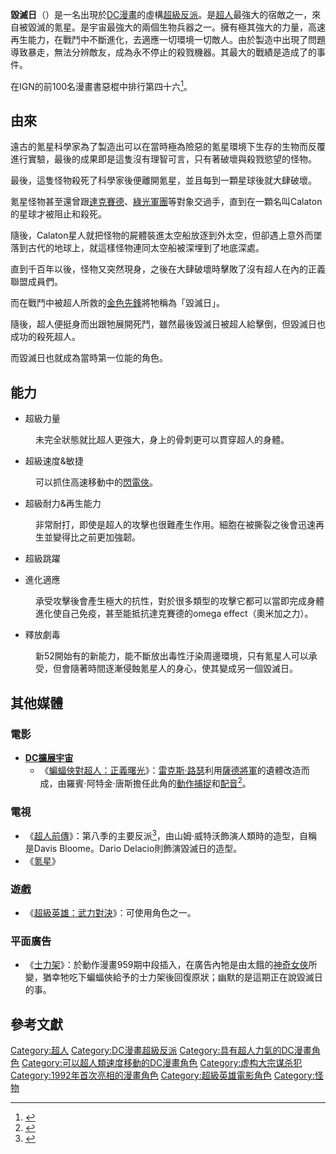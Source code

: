 
{{noteTA
|G1=美國漫畫
|T=zh-hk:末日 (DC漫畫);zh-tw:毀滅日 (DC漫畫);
|1=zh-hk:末日;zh-tw:毀滅日;
}}
{{Infobox comics character
|image= [[File:Doomsday_(DC_Comics)-.png|File:Doomsday (DC Comics)-.png]]
|caption = 
|character_name = 毀滅日
|publisher = [[DC漫畫|DC漫畫]]
|debut =《Superman: The Man of Steel》#17（1992年11月）
|creators = Dan Jurgens<br />Brett Breeding<br />Jerry Ordway<br />Louise Simonson<br />Roger Stern
| homeworld = [[氪星|氪星]]
|affiliations = [[超級惡棍秘密協會|超級惡棍秘密協會]]
|aliases = The One Who Killed Superman<br />The Destroyer<ref>''Superman/Doomsday: Hunter/prey''</ref>
|powers = 超級速度<br />超級力量<br />超級敏捷<br />超級耐力<br />再生能力<br />進化適應<br />無生理需求<br />釋放劇毒
}}

'''毀滅日'''（{{lang-en|'''Doomsday'''}}）是一名出現於[[DC漫畫|DC漫畫]]的虛構[[超級反派|超級反派]]。是[[超人|超人]]最強大的宿敵之一，來自被毀滅的氪星。是宇宙最強大的兩個生物兵器之一。擁有極其強大的力量，高速再生能力，在戰鬥中不斷進化，去適應一切環境一切敵人。由於製造中出現了問題導致暴走，無法分辨敵友，成為永不停止的殺戮機器。其最大的戰績是造成了{{le|超人之死|The Death of Superman}}的事件。

在IGN的前100名漫畫書惡棍中排行第四十六<ref>{{cite web |url=http://comics.ign.com/top-100-villains/46.html |title=Doomsday is number 46 |deadurl=yes |archiveurl=https://web.archive.org/web/20120525024812/http://comics.ign.com/top-100-villains/46.html |archivedate=2012-05-25 }}</ref>。

== 由來 ==
遠古的氪星科學家為了製造出可以在當時極為險惡的氪星環境下生存的生物而反覆進行實驗，最後的成果即是這隻沒有理智可言，只有著破壞與殺戮慾望的怪物。

最後，這隻怪物殺死了科學家後便離開氪星，並且每到一顆星球後就大肆破壞。

氪星怪物甚至還曾跟[[達克賽德|達克賽德]]、[[綠光軍團|綠光軍團]]等對象交過手，直到在一顆名叫Calaton的星球才被阻止和殺死。

隨後，Calaton星人就把怪物的屍體裝進太空船放逐到外太空，但卻遇上意外而墜落到古代的地球上，就這樣怪物連同太空船被深埋到了地底深處。

直到千百年以後，怪物又突然現身，之後在大肆破壞時擊敗了沒有超人在內的正義聯盟成員們。

而在戰鬥中被超人所救的[[金色先鋒|金色先鋒]]將牠稱為「毀滅日」。

隨後，超人便挺身而出跟牠展開死鬥，雖然最後毀滅日被超人給擊倒，但毀滅日也成功的殺死超人。

而毀滅日也就成為當時第一位能{{tsl|en|The Death of Superman|超人之死|將超人殺死}}的角色。

== 能力 ==
* 超級力量
: 未完全狀態就比超人更強大，身上的骨刺更可以貫穿超人的身體。

* 超級速度&敏捷
: 可以抓住高速移動中的[[閃電俠|閃電俠]]。

* 超級耐力&再生能力
: 非常耐打，即使是超人的攻擊也很難產生作用。細胞在被撕裂之後會迅速再生並變得比之前更加強韌。

* 超級跳躍

* 進化適應
: 承受攻擊後會產生極大的抗性，對於很多類型的攻擊它都可以當即完成身體進化使自己免疫，甚至能抵抗達克賽德的omega effect（奧米加之力）。

* 釋放劇毒
: 新52開始有的新能力，能不斷放出毒性汙染周邊環境，只有氪星人可以承受，但會隨著時間逐漸侵蝕氪星人的身心，使其變成另一個毀滅日。

== 其他媒體 ==
=== 電影 ===
* '''[[DC擴展宇宙|DC擴展宇宙]]'''
** 《[[蝙蝠俠對超人：正義曙光|蝙蝠俠對超人：正義曙光]]》：[[雷克斯·路瑟|雷克斯·路瑟]]利用[[薩德將軍|薩德將軍]]的遺體改造而成，由羅賓·阿特金·唐斯擔任此角的[[動作捕捉|動作捕捉]]和[[配音|配音]]<ref>{{cite web |author=Robin Atkin Downes |url=https://twitter.com/Robin_A_Downes/status/703245558652080129 |title="Very proud to release that I helped bring #Doomsday to life in the upcoming @BatmanvSuperman #Dreamgigs" |publisher=Twitter.com |date=2016-02-26 |accessdate=2016-10-01 |archive-date=2021-02-14 |archive-url=https://web.archive.org/web/20210214211050/https://twitter.com/robin_a_downes/status/703245558652080129 |dead-url=no }}</ref>。

=== 電視 ===
* 《[[超人前傳|超人前傳]]》：第八季的主要反派<ref>{{cite web|url=http://tv.ign.com/articles/871/871205p1.html|title=Doom in Smallville's Future|accessdate=2008-05-02|author=Eric Goldman|date=2008-05-02|work=IGN.com|publisher=IGN Entertainment|quote=In season eight, Clark faced his ultimate challenge with the appearance of the legendary, unstoppable destroyer Doomsday, who appears on "Smallville" for the first time|archive-date=2012-10-01|archive-url=https://www.webcitation.org/6B59VQwTj?url=http://www.ign.com/articles/2008/05/02/doom-in-smallvilles-future|dead-url=no}}</ref>，由山姆·威特沃飾演人類時的造型，自稱是Davis Bloome。Dario Delacio則飾演毀滅日的造型。
* 《[[氪星_(電視劇)|氪星]]》

=== 遊戲 ===
* 《[[超級英雄：武力對決|超級英雄：武力對決]]》：可使用角色之一。

=== 平面廣告 ===
* 《[[士力架|士力架]]》：於動作漫畫959期中段插入，在廣告內牠是由太餓的[[神奇女俠|神奇女俠]]所變，猶幸牠吃下蝙蝠俠給予的士力架後回復原狀；幽默的是這期正在說毀滅日的事。

== 參考文獻 ==
{{reflist}}

{{超人}}
{{正義聯盟}}
{{正義聯盟角色}}
{{DEFAULTSORT:Doomsday}}

[[Category:超人|Category:超人]]
[[Category:DC漫畫超級反派|Category:DC漫畫超級反派]]
[[Category:具有超人力氣的DC漫畫角色|Category:具有超人力氣的DC漫畫角色]]
[[Category:可以超人類速度移動的DC漫畫角色|Category:可以超人類速度移動的DC漫畫角色]]
[[Category:虚构大宗谋杀犯|Category:虚构大宗谋杀犯]]
[[Category:1992年首次亮相的漫畫角色|Category:1992年首次亮相的漫畫角色]]
[[Category:超級英雄電影角色|Category:超級英雄電影角色]]
[[Category:怪物|Category:怪物]]